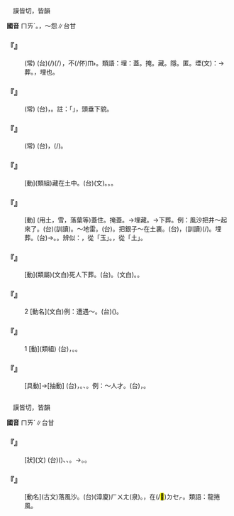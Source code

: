 
=={{ruby|埋|ㄇㄞˊ}}==

　謨皆切，皆韻

'''國音''' <rt>ㄇㄞˊ</rt>。{{ruby|→|ㄇㄢˊ}}，～怨∥台甘

    

==='''『{{ruby|隱|ㄧㄣˇ}}{{ruby|名|ㄇㄧㄥˊ}}{{ruby|埋|ㄇㄞˊ}}{{ruby|姓|ㄒㄧㄥˋ}}』'''===
: (常) (台){{ruby|做|ㄗㄨㆤ˪/ㄗㄜ˪}}{{ruby|載|ㄉㄞ˫}}(/{{ruby|戴|ㄉㄞ˪}}){{ruby|事|ㄐㄧ˪}}(/{{ruby|好|ㄏㄜˋ}}{{ruby|事|ㄙㄨ˫}}），{{ruby|隱|ㄨㄣˋ}}{{ruby|密|ㆠㄚㆵ ͘}}{{ruby|名|ㄇㄧㄚˊ}}{{ruby|姓|ㄙㆥ˪/ㄒㆪ˪}}不(/伓)<rt>ㆬ˫</rt>{{ruby|付|ㄏㆦ˫}}{{ruby|人|ㄌㄤˊ}}{{ruby|知|ㄗㄞ}}。類語：埋：蓋。掩。藏。隱。匿。堙(文)：→葬。{{ruby|瘞|ㄧˋ}}，埋也。
    

==='''『{{ruby|埋|ㄇㄞˊ}}{{ruby|頭|ㄊㄡˊ}}{{ruby|苦|ㄎㄨˇ}}{{ruby|幹|ㄍㄢˋ}}』'''===
: (常) (台){{ruby|頭|ㄊㄠˊ}}{{ruby|殼|ㄎㄚㆶ}}{{ruby|<mark>&#xf90e5;</mark>|ㄑㄧㆷ}}{{ruby|<mark>&#xf90e5;</mark>|ㄑㄧㆷ}}，{{ruby|恬|ㄉㄧㆰ˫}}{{ruby|恬|ㄉㄧㆰ˫}}{{ruby|仔|ㄚ}}{{ruby|認|ㄌㄧㄣ˫}}{{ruby|真|ㄐㄧㄣ}}{{ruby|做|ㄗㄨㆤ˪/ㄗㄜ˪}}{{ruby|工|ㄍㄤ}}。註：「{{ruby|<mark>&#xf90e5;</mark>|ㄑㄧㆷ}}」，頭垂下貌。
    

==='''『{{ruby|埋|ㄇㄞˊ}}{{ruby|頭|ㄊㄡˊ}}{{ruby|讀|ㄉㄨˊ}}{{ruby|書|ㄕㄨ}}』'''===
: (常) (台){{ruby|伏|ㄆㄚㆶ}}{{ruby|踮|ㄉㄧㆰ˪}}{{ruby|桌|ㄉㄜㆷ}}{{ruby|仔|ㄚ}}{{ruby|頂|ㄉㄧㄥˋ}}，{{ruby|認|ㄌㄧㄣ˫}}{{ruby|真|ㄐㄧㄣ}}{{ruby|讀|ㄊㄚㆶ ͘}}{{ruby|冊|ㄘㆤㆷ}}(/{{ruby|書|ㄗㄨ}}){{ruby|不|ㄅㄨㆵ}}{{ruby|管|ㄍㄨㄢˋ}}{{ruby|俗|ㄒㄧㆦㆶ ͘}}{{ruby|事|ㄙㄨ˫}}。
    

==='''『{{ruby|埋|ㄇㄞˊ}}{{ruby|藏|ㄘㄤˊ}}』'''===
: [動](類組)藏在土中。(台)(文){{ruby|埋|ㆠㄞˊ}}{{ruby|藏|ㄗㆲˊ}}。{{ruby|<mark>&#xffbc6;</mark>|ㄉㄞˊ}}{{ruby|囥|ㄎㆭ˪}}{{ruby|下|ㄏㆤ˫}}{{ruby|塗|ㄊㆦˊ}}{{ruby|內|ㄌㄞ˫}}。{{ruby|藏|ㄘㄤˋ}}{{ruby|踮|ㄉㄧㆰ˪}}{{ruby|塗|ㄊㆦˊ}}{{ruby|底|ㄉㄨㆤˋ/ㄉㆤˋ}}。
    

==='''『{{ruby|埋|ㄇㄞˊ}}』'''===
: [動] (用土，雪，落葉等)蓋住。掩蓋。→埋藏。→下葬。例：風沙把井～起來了。(台){{ruby|井|ㄗㆥˋ/ㄐㆪˋ}}{{ruby|去|ㄎㄧ˪}}{{ruby|付|ㄏㆦ˫}}{{ruby|風|ㄏㆲ/ㄏㄨㄤ}}{{ruby|飛|ㄅㄨㆤ/ㄅㆤ}}{{ruby|沙|ㄙㄨㄚ}}{{ruby|蓋|ㄎㆰ˪}}(訓讀){{ruby|起|·ㄎㄧˋ}}{{ruby|來|·ㄌㄞˊ}}。～地雷。(台){{ruby|<mark>&#xffa46;</mark>|ㄉㄞˊ}}{{ruby|地|ㄉㄨㆤ˫/ㄉㆤ˫}}{{ruby|雷|ㄌㄨㄧˊ}}。把銀子～在土裏。(台){{ruby|銀|ㆣㄨㄣˊ/ㆣㄧㄣˊ}}{{ruby|提|ㄊㆤㆷ}}{{ruby|去|ㄎㄧ˪}}，{{ruby|埋|ㄉㄞˊ}}(訓讀){{ruby|踮|ㄉㄧㆰ˪}}{{ruby|塗|ㄊㆦˊ}}{{ruby|底|ㄉㄨㆤˋ/ㄉㆤˋ}}(/{{ruby|內|ㄌㄞ˫}})。埋葬。(台){{ruby|收|ㄒㄧㄨ}}{{ruby|埋|ㆠㄞˊ}}→{{ruby|埋|ㆠㄞˊ}}{{ruby|葬|ㄗㆲ˪}}。{{ruby|<mark>&#xffbc6;</mark>|ㄉㄞˊ}}{{ruby|死|ㄒㄧˋ}}{{ruby|人|ㄌㄤˊ}}。辨似：{{ruby|理|ㄌㄧˇ}}，從「玉」。{{ruby|埋|ㄇㄞˊ}}，從「土」。
    

==='''『{{ruby|埋|ㄇㄞˊ}}{{ruby|葬|ㄗㄤˋ}}』'''===
: [動](類屬)(文白)死人下葬。(台){{ruby|<mark>&#xffbc6;</mark>|ㄉㄞˊ}}{{ruby|死|ㄒㄧˋ}}{{ruby|人|ㄌㄤˊ}}。{{ruby|埋|ㆠㄞˊ}}{{ruby|葬|ㄗㆲ˪}}(文白)。{{ruby|葬|ㄗㆲ˪}}{{ruby|死|ㄒㄧˋ}}{{ruby|人|ㄌㄤˊ}}。
    

==='''『{{ruby|埋|ㄇㄞˊ}}{{ruby|伏|ㄈㄨˊ}}』'''===
:2  [動名](文白)例：遭遇～。(台){{ruby|遭|ㄗㄜ}}{{ruby|遇|ㆠㄨ˫/ㆣㄨ˫}}{{ruby|埋|ㆠㄞˊ}}{{ruby|伏|ㄏㆦㆶ ͘}}({{ruby|丌|ㆤ}}{{ruby|兵|ㄅㄧㄥ}}{{ruby|士|ㄙㄨ˫}})。
    

==='''『{{ruby|埋|ㄇㄞˊ}}{{ruby|伏|ㄈㄨˊ}}』'''===
:1  [動](類組) (台){{ruby|藏|ㄘㄤˋ}}{{ruby|匿|ㆠㄧㆷ}}{{ruby|踮|ㄉㄧㆰ˪}}{{ruby|無|ㆠㄜˊ}}{{ruby|人|ㄌㄤˊ}}{{ruby|注|ㄗㄨ˪}}{{ruby|意|ㄧ˪}}{{ruby|丌|ㆤ}}{{ruby|所|ㄙㆦˋ}}{{ruby|在|ㄗㄞ˫}}，{{ruby|等|ㄉㄢˋ}}{{ruby|敵|ㄉㄧㆤㆶ}}{{ruby|人|ㄌㄧㄣˊ/ㆢㄧㄣˊ}}{{ruby|經|ㄍㄧㄥ}}{{ruby|過|ㄍㆤ˪/ㄍㄨㆤ˪}}{{ruby|忽|ㄏㄨㆵ}}{{ruby|然|ㆢㄧㄢˊ/ㄌㄧㄢˊ}}{{ruby|間|ㄍㄢ}}{{ruby|跳|ㄊㄧㄠ˪}}{{ruby|出|ㄘㄨㆵ}}{{ruby|來|ㄌㄞˊ}}{{ruby|攻|ㄍㆲ}}{{ruby|擊|ㄍㄧㆤㆶ}}。{{ruby|就|ㄐㄧㄨ˫}}{{ruby|是|ㄒㄧ˫}}{{ruby|埋|ㆠㄞˊ}}{{ruby|伏|ㄏㆦㆶ ͘}}。
    

==='''『{{ruby|埋|ㄇㄞˊ}}{{ruby|沒|ㄇㄛˋ}}』'''===
: [具動]→[抽動] (台){{ruby|親|ㄑㄧㄣ}}{{ruby|像|ㄑㄧㆫ˫/ㄑㄧㆧ˫}}{{ruby|將|ㄐㄧㆲ}}{{ruby|物|ㄇㄧㆷ ͘}}{{ruby|蓋|ㄎㆰ˪}}{{ruby|住|ㄉㄧㄠˊ}}{{ruby|咧|ㄌㆤ˪}}，{{ruby|付|ㄏㆦ˫}}{{ruby|人|ㄌㄤˊ}}{{ruby|<mark>&#xffa45;</mark>|ㆠㆤ˫/ㆠㄨㆤ˫}}{{ruby|得|ㄉㄧㆵ}}{{ruby|發|ㄏㄨㄚㆵ}}{{ruby|揮|ㄏㄨㄧ}}{{ruby|才|ㄗㄞˊ}}{{ruby|能|ㄌㄧㄥˊ}}。{{ruby|或|ㄧㄚㆷ ͘}}{{ruby|是|ㄒㄧ˫}}{{ruby|自|ㄗㄨ˫}}{{ruby|己|ㄍㄧˋ}}{{ruby|丌|ㆤ}}{{ruby|才|ㄗㄞˊ}}{{ruby|能|ㄌㄧㄥˊ}}{{ruby|被|ㄅㄧ˫}}{{ruby|人|ㄌㄤˊ}}{{ruby|忽|ㄏㄨㆵ}}{{ruby|略|ㄌㄧㆦㆶ ͘}}、{{ruby|輕|ㄎㄧㄥ/ㄎㄧㄣ}}{{ruby|視|ㄒㄧ˫}}。例：～人才。(台){{ruby|有|ㄨ˫}}{{ruby|人|ㆢㄧㄣˊ/ㄌㄧㄣˊ}}{{ruby|才|ㄗㄞˊ}}，{{ruby|無|ㆠㄜˊ}}{{ruby|利|ㄌㄧ˫}}{{ruby|用|ㄧㆲ˫}}。
    

=={{ruby|霾|ㄇㄞˊ}}==

　謨皆切，皆韻

'''國音''' <rt>ㄇㄞˊ</rt>∥台甘

    

==='''『{{ruby|陰|ㄧㄣ}}{{ruby|霾|ㄇㄞˊ}}』'''===
: [狀](文) (台)({{ruby|天|ㄊㆪ}}{{ruby|氣|ㄎㄧ˪}}){{ruby|因|ㄧㄣ}}{{ruby|煙|ㄧㄢ}}{{ruby|霧|ㆠㄨ˫}}、{{ruby|飛|ㄅㄨㆤ/ㄅㆤ}}{{ruby|塵|ㄉㄧㄣˊ}}{{ruby|烏|ㆦ}}{{ruby|暗|ㆰ˪}}、{{ruby|陰|ㄧㆬ}}{{ruby|陰|ㄧㆬ}}。→{{ruby|境|ㄍㄧㄥˋ}}{{ruby|遇|ㆠㄨ˫/ㆣㄨ˫}}{{ruby|黯|ㆰ˪}}{{ruby|淡|ㄉㆰ˫}}。{{ruby|歹|ㄆㄞˋ/ㄆㆮˋ}}{{ruby|字|ㆢㄧ˫/ㄌㄧ˫}}{{ruby|運|ㄨㄣ˫}}。
    

==='''『{{ruby|霾|ㄇㄞˊ}}』'''===
: [動名](古文)落風沙。(台){{ruby|風|ㄏㆲ}}(漳廈)<rt>ㄏㄨㄤ</rt>(泉){{ruby|飛|ㄅㄨㆤ/ㄅㆤ˫}}{{ruby|砂|ㄙㄨㄚ}}{{ruby|丌|ㆤ}}{{ruby|類|ㄌㄨㄧ˫}}。{{ruby|塗|ㄊㆦˊ}}{{ruby|砂|ㄙㄨㄚ}}{{ruby|被|ㄅㄧ˫}}{{ruby|風|ㄏㆲ}}{{ruby|捲|ㄍㆭˋ}}{{ruby|起|·ㄎㄧˋ}}{{ruby|去|·ㄎㄧ˪}}{{ruby|半|ㄅㄨㄢ˪/ㄅㄨㆩ˪}}{{ruby|空|ㄎㆲ}}{{ruby|中|ㄉㄧㆲ}}{{ruby|那|ㄋㄚˋ}}{{ruby|飛|ㄅㄨㆤ/ㄅㆤ}}{{ruby|那|ㄋㄚˋ}}{{ruby|落|ㄌㄚㆶ}}{{ruby|落|ㄌㄜㆷ ͘}}{{ruby|來|·ㄌㄞˊ}}，{{ruby|若|ㄋㄚˋ}}{{ruby|像|ㄑㄧㆫ˫/ㄑㄧㆧ˫}}在(/<mark>&#xf9549;</mark>)<rt>ㄉㆤㆷ</rt>{{ruby|落|ㄌㄜㆷ ͘}}{{ruby|沙|ㄙㄨㄚ}}。類語：龍捲風。
    
